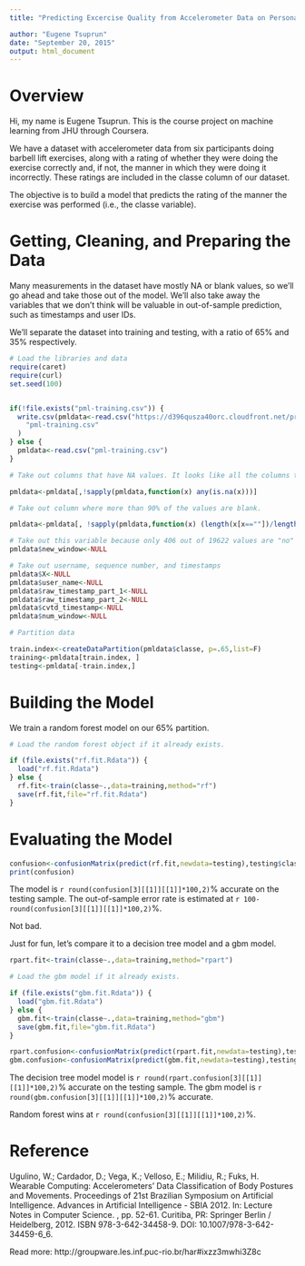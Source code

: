 ```yaml
---
title: "Predicting Excercise Quality from Accelerometer Data on Personal Fitness Devices (Course Project for Machine Learning)"

author: "Eugene Tsuprun"
date: "September 20, 2015"
output: html_document
---
```


# Overview

Hi, my name is Eugene Tsuprun. This is the course project on machine learning from JHU through Coursera.

We have a dataset with accelerometer data from six participants doing barbell lift exercises, along with a rating of whether they were doing the exercise correctly and, if not, the manner in which they were doing it incorrectly.  These ratings are included in the classe column of our dataset.

The objective is to build a model that predicts the rating of the manner the exercise was performed (i.e., the classe variable).


# Getting, Cleaning, and Preparing the Data

Many measurements in the dataset have mostly NA or blank values, so we'll go ahead and take those out of the model. We'll also take away the variables that we don't think will be valuable in out-of-sample prediction, such as timestamps and user IDs.

We'll separate the dataset into training and testing, with a ratio of 65% and 35% respectively.


```r
# Load the libraries and data
require(caret)
require(curl)
set.seed(100)


if(!file.exists("pml-training.csv")) {
  write.csv(pmldata<-read.csv("https://d396qusza40orc.cloudfront.net/predmachlearn/pml-training.csv"),
    "pml-training.csv"
  )
} else {
  pmldata<-read.csv("pml-training.csv")  
}

# Take out columns that have NA values. It looks like all the columns that have any NA values have a lot of them, so we won't take them into account. 

pmldata<-pmldata[,!sapply(pmldata,function(x) any(is.na(x)))]

# Take out column where more than 90% of the values are blank.

pmldata<-pmldata[, !sapply(pmldata,function(x) (length(x[x==""])/length(x)>.9))]

# Take out this variable because only 406 out of 19622 values are "no" (the rest are "yes").
pmldata$new_window<-NULL

# Take out username, sequence number, and timestamps
pmldata$X<-NULL
pmldata$user_name<-NULL
pmldata$raw_timestamp_part_1<-NULL
pmldata$raw_timestamp_part_2<-NULL
pmldata$cvtd_timestamp<-NULL
pmldata$num_window<-NULL

# Partition data 

train.index<-createDataPartition(pmldata$classe, p=.65,list=F)
training<-pmldata[train.index, ]
testing<-pmldata[-train.index,]
```

# Building the Model

We train a random forest model on our 65% partition.

```r

# Load the random forest object if it already exists. 

if (file.exists("rf.fit.Rdata")) {
  load("rf.fit.Rdata")
} else {
  rf.fit<-train(classe~.,data=training,method="rf")
  save(rf.fit,file="rf.fit.Rdata")
}

```

# Evaluating the Model

```r

confusion<-confusionMatrix(predict(rf.fit,newdata=testing),testing$classe)
print(confusion)
```

The model is `r round(confusion[3][[1]][[1]]*100,2)`% accurate on the testing sample. The out-of-sample error rate is estimated at  `r 100-round(confusion[3][[1]][[1]]*100,2)`%.

Not bad.

Just for fun, let's compare it to a decision tree model and a gbm model.

```r

rpart.fit<-train(classe~.,data=training,method="rpart")

# Load the gbm model if it already exists. 

if (file.exists("gbm.fit.Rdata")) {
  load("gbm.fit.Rdata")
} else {
  gbm.fit<-train(classe~.,data=training,method="gbm")
  save(gbm.fit,file="gbm.fit.Rdata")
}

rpart.confusion<-confusionMatrix(predict(rpart.fit,newdata=testing),testing$classe)
gbm.confusion<-confusionMatrix(predict(gbm.fit,newdata=testing),testing$classe)


```

The decision tree model model is `r round(rpart.confusion[3][[1]][[1]]*100,2)`% accurate on the testing sample. The gbm model is `r round(gbm.confusion[3][[1]][[1]]*100,2)`% accurate.

Random forest wins at `r round(confusion[3][[1]][[1]]*100,2)`%.


# Reference

Ugulino, W.; Cardador, D.; Vega, K.; Velloso, E.; Milidiu, R.; Fuks, H. Wearable Computing: Accelerometers' Data Classification of Body Postures and Movements. Proceedings of 21st Brazilian Symposium on Artificial Intelligence. Advances in Artificial Intelligence - SBIA 2012. In: Lecture Notes in Computer Science. , pp. 52-61. Curitiba, PR: Springer Berlin / Heidelberg, 2012. ISBN 978-3-642-34458-9. DOI: 10.1007/978-3-642-34459-6_6.

Read more: http://groupware.les.inf.puc-rio.br/har#ixzz3mwhi3Z8c
